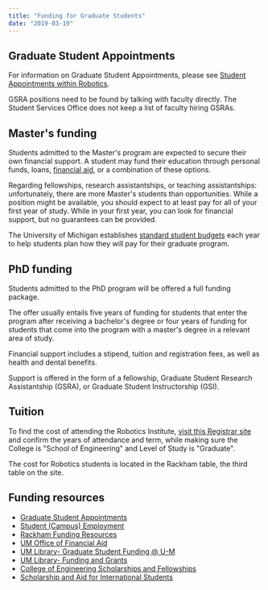```yaml
---
title: "Funding for Graduate Students"
date: "2019-03-19"
---
```


## Graduate Student Appointments

For information on Graduate Student Appointments, please see [Student Appointments within Robotics](https://robotics.umich.edu/academics/student-services/student-appointments/).

GSRA positions need to be found by talking with faculty directly. The Student Services Office does not keep a list of faculty hiring GSRAs.

## Master's funding

Students admitted to the Master's program are expected to secure their own financial support. A student may fund their education through personal funds, loans, [financial aid](http://finaid.umich.edu/), or a combination of these options.

Regarding fellowships, research assistantships, or teaching assistantships: unfortunately, there are more Master's students than opportunities. While a position might be available, you should expect to at least pay for all of your first year of study. While in your first year, you can look for financial support, but no guarantees can be provided.

The University of Michigan establishes [standard student budgets](http://finaid.umich.edu/cost-of-attendance/) each year to help students plan how they will pay for their graduate program.

## PhD funding

Students admitted to the PhD program will be offered a full funding package.

The offer usually entails five years of funding for students that enter the program after receiving a bachelor's degree or four years of funding for students that come into the program with a master's degree in a relevant area of study.

Financial support includes a stipend, tuition and registration fees, as well as health and dental benefits.

Support is offered in the form of a fellowship, Graduate Student Research Assistantship (GSRA), or Graduate Student Instructorship (GSI).

## Tuition

To find the cost of attending the Robotics Institute, [visit this Registrar site](https://ro.umich.edu/tuition-residency/tuition-fees?academic_year=159&college_school=22&full_half_term=35&level_of_study=38) and confirm the years of attendance and term, while making sure the College is "School of Engineering" and Level of Study is "Graduate".

The cost for Robotics students is located in the Rackham table, the third table on the site.

## Funding resources

- [Graduate Student Appointments](https://careers.umich.edu/search-jobs?career_interest=171&work_location=All&field_job_modes_of_work_target_id=All&position=All&regular_temporary=All&job_id=&department=&title=&keyword=)
- [Student (Campus) Employment](https://studentemployment.umich.edu/)
- [Rackham Funding Resources](http://www.rackham.umich.edu/funding)
- [UM Office of Financial Aid](https://finaid.umich.edu/graduate-students/)
- [UM Library- Graduate Student Funding @ U-M](https://guides.lib.umich.edu/c.php?g=401592&p=3055555)
- [UM Library- Funding and Grants](https://www.lib.umich.edu/research-and-scholarship/help-research/funding-and-grants)
- [College of Engineering Scholarships and Fellowships](https://scholarships.engin.umich.edu/)
- [Scholarship and Aid for International Students](https://finaid.umich.edu/apply-aid/international-students) 